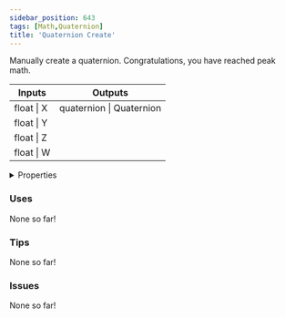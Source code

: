 ```yaml
---
sidebar_position: 643
tags: [Math,Quaternion]
title: 'Quaternion Create'
---
```


Manually create a quaternion. Congratulations, you have reached peak math.



<IChip uuid="cff17d2a-4333-41da-81ac-2825f25bf819"/>

<table><thead><tr><th>Inputs</th><th>Outputs</th></tr></thead><tbody><tr><td>float | X</td><td>quaternion | Quaternion</td></tr><tr><td>float | Y</td><td /></tr><tr><td>float | Z</td><td /></tr><tr><td>float | W</td><td /></tr></tbody></table>

<details>
  <summary>Properties</summary>
  <div>
    <div>
    <table>
      <tbody>
        <tr>
          <td>Is beta required?</td>
          <td>No</td>
        </tr>
        <tr>
          <td>Is chip a trolling risk?</td>
          <td>No</td>
        </tr>
        <tr>
          <td>Is chip a role assignment risk?</td>
          <td>No</td>
        </tr>
        <tr>
          <td>Chip UUID</td>
          <td>cff17d2a-4333-41da-81ac-2825f25bf819</td>
        </tr>
        <tr>
          <td>Room availability</td>
          <td>Available everywhere</td>
        </tr>
      </tbody>
    </table>
    </div>
  </div>
</details>

### Uses

None so far!

### Tips

None so far!

### Issues

None so far!